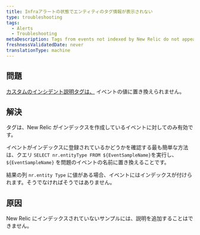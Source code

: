 ```yaml
---
title: Infraアラートの状態でエンティティのタグ情報が表示されない
type: troubleshooting
tags:
  - Alerts
  - Troubleshooting
metaDescription: Tags from events not indexed by New Relic do not appear.
freshnessValidatedDate: never
translationType: machine
---
```


## 問題

[カスタムのインシデント説明タグは、](/docs/alerts-applied-intelligence/new-relic-alerts/alert-conditions/alert-custom-incident-descriptions#example) イベントの値に置き換えられません。

## 解決

タグは、New Relic がインデックスを作成しているイベントに対してのみ有効です。

イベントがインデックスに登録されているかどうかを確認する最も簡単な方法は、クエリ `SELECT nr.entityType FROM ${EventSampleName}`を実行し、 `${EventSampleName}` を問題のイベントの名前に置き換えることです。

結果の列 `nr.entity Type` に値がある場合、イベントにはインデックスが付けられます。そうでなければそうではありません。

## 原因

New Relic にインデックスされていないサンプルには、説明を追加することはできません。